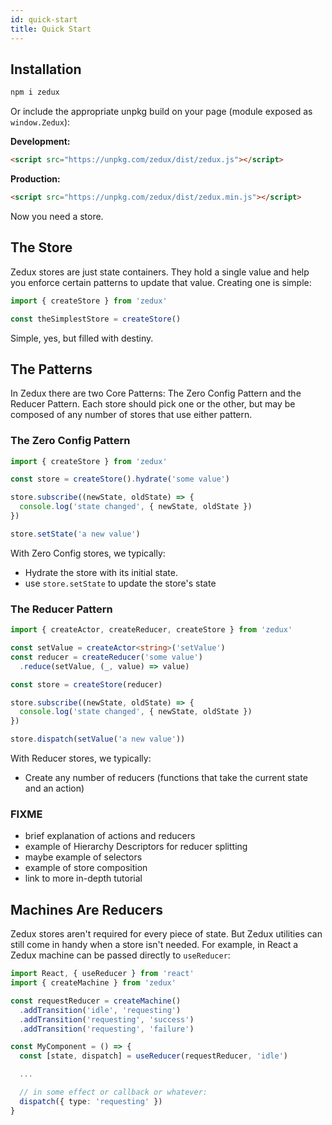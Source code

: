 ```yaml
---
id: quick-start
title: Quick Start
---
```


## Installation

```bash
npm i zedux
```

Or include the appropriate unpkg build on your page (module exposed as `window.Zedux`):

**Development:**

```html
<script src="https://unpkg.com/zedux/dist/zedux.js"></script>
```

**Production:**

```html
<script src="https://unpkg.com/zedux/dist/zedux.min.js"></script>
```

Now you need a store.

## The Store

Zedux stores are just state containers. They hold a single value and help you enforce certain patterns to update that value. Creating one is simple:

```ts
import { createStore } from 'zedux'

const theSimplestStore = createStore()
```

Simple, yes, but filled with destiny.

## The Patterns

In Zedux there are two Core Patterns: The Zero Config Pattern and the Reducer Pattern. Each store should pick one or the other, but may be composed of any number of stores that use either pattern.

### The Zero Config Pattern

```ts
import { createStore } from 'zedux'

const store = createStore().hydrate('some value')

store.subscribe((newState, oldState) => {
  console.log('state changed', { newState, oldState })
})

store.setState('a new value')
```

With Zero Config stores, we typically:

- Hydrate the store with its initial state.
- use `store.setState` to update the store's state

### The Reducer Pattern

```ts
import { createActor, createReducer, createStore } from 'zedux'

const setValue = createActor<string>('setValue')
const reducer = createReducer('some value')
  .reduce(setValue, (_, value) => value)

const store = createStore(reducer)

store.subscribe((newState, oldState) => {
  console.log('state changed', { newState, oldState })
})

store.dispatch(setValue('a new value'))
```

With Reducer stores, we typically:

- Create any number of reducers (functions that take the current state and an action)

### FIXME

- brief explanation of actions and reducers
- example of Hierarchy Descriptors for reducer splitting
- maybe example of selectors
- example of store composition
- link to more in-depth tutorial

## Machines Are Reducers

Zedux stores aren't required for every piece of state. But Zedux utilities can still come in handy when a store isn't needed. For example, in React a Zedux machine can be passed directly to `useReducer`:

```ts
import React, { useReducer } from 'react'
import { createMachine } from 'zedux'

const requestReducer = createMachine()
  .addTransition('idle', 'requesting')
  .addTransition('requesting', 'success')
  .addTransition('requesting', 'failure')

const MyComponent = () => {
  const [state, dispatch] = useReducer(requestReducer, 'idle')

  ...

  // in some effect or callback or whatever:
  dispatch({ type: 'requesting' })
}
```


